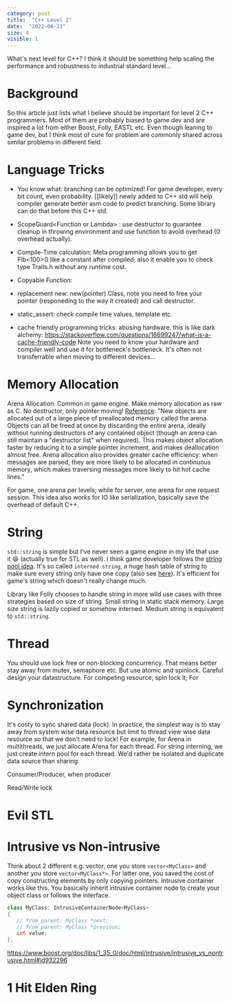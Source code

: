 ```yaml
---
category: post
title:  "C++ Level 2"
date:  "2022-06-21"
size: 4
visible: 1
---
```


What's next level for C++? I think it should be something help scaling the performance and robustness to industrial standard level...

# Background
So this article just lists what I believe should be important for level 2 C++ programmers. Most of them are probably biased to game dev and are inspired a lot from either Boost, Folly, EASTL etc. Even though leaning to game dev, but I think most of cure for problem are commonly shared across similar problems in different field.

# Language Tricks
* You know what: branching can be optimized! For game developer, every bit count, even probability. [[likely]] newly added to C++ std will help compiler generate better asm code to predict branching. Some library can do that before this C++ std.
* ScopeGuard<Function or Lambda\> : use destructor to guarantee cleanup in throwing environment and use function to avoid overhead (0 overhead actually).
* Compile-Time calculation: Meta programming allows you to get Fib<100>() like a constant after compiled; also it enable you to check type Traits.h without any runtime cost.
* Copyable Function: 
* replacement new: new(pointer) Class, note you need to free your pointer (responeding to the way it created) and call destructor.
* static_assert: check compile time values, template etc.

* cache friendly programming tricks: abusing hardware. this is like dark alchemy: https://stackoverflow.com/questions/16699247/what-is-a-cache-friendly-code Note you need to know your hardware and compiler well and use it for bottleneck's bottleneck. It's often not transferrable when moving to different devices...

# Memory Allocation
Arena Allocation. Common in game engine. Make memory allocation as raw as C. No destructor, only pointer moving! [Reference](https://developers.google.com/protocol-buffers/docs/reference/arenas): "New objects are allocated out of a large piece of preallocated memory called the arena. Objects can all be freed at once by discarding the entire arena, ideally without running destructors of any contained object (though an arena can still maintain a "destructor list" when required). This makes object allocation faster by reducing it to a simple pointer increment, and makes deallocation almost free. Arena allocation also provides greater cache efficiency: when messages are parsed, they are more likely to be allocated in continuous memory, which makes traversing messages more likely to hit hot cache lines."

For game, one arena per levels; while for server, one arena for one request session. This idea also works for IO like serialization, basically save the overhead of default C++.

# String
`std::string` is simple but I've never seen a game engine in my life that use it 😆 (actually true for STL as well). I think game developer follows the [string pool idea](https://github.com/id-Software/DOOM-3/blob/master/neo/idlib/containers/StrPool.h). It's so called `interned string`, a huge hash table of string to make sure every string only have one copy (also see [here](https://www.geeksforgeeks.org/interning-of-string/)). It's efficient for game's string which doesn't really change much.

Library like Folly chooses to handle string in more wild use cases with three strategies based on size of string. Small string in static stack memory. Large size string is lazily copied or somehow interned. Medium string is equivalent to `std::string`.

# Thread
You should use lock free or non-blocking concurrency. That means better stay away from mutex, semaphore etc. But use atomic and spinlock. Careful design your datastructure. For competing resource, spin lock it; For 

# Synchronization
It's costy to sync shared data (lock). In practice, the simplest way is to stay away from system wise data resource but limit to thread view wise data resource so that we don't need to lock! For example, for Arena in multithreads, we just allocate Arena for each thread. For string interning, we just create intern pool for each thread. We'd rather be isolated and duplicate data source than sharing.

Consumer/Producer, when producer 

Read/Write lock



# Evil STL

# Intrusive vs Non-intrusive
Think about 2 different e.g. vector, one you store `vector<MyClass>` and another you store `vector<MyClass*>`. For latter one, you saved the cost of copy constructing elements by only copying pointers. Intrusive container works like this.
You basically inherit intrusive container node to create your object class or follows the interface. 
```.cpp
class MyClass: IntrusiveContainerNode<MyClass>
{
   // from parent: MyClass *next;
   // from parent: MyClass *previous;
   int value;
};
```
https://www.boost.org/doc/libs/1_35_0/doc/html/intrusive/intrusive_vs_nontrusive.html#id932296

# 1 Hit Elden Ring
